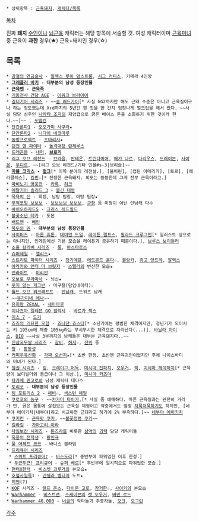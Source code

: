  * 상위항목 : [[근육돼지]], [[캐릭터/목록]]
[[목차]]

진짜 '''돼지''' [[수인]]이나 [[뇌근육]] 캐릭터는 해당 항목에 서술할 것. 
여성 캐릭터이며 [[근육미녀]] 중 근육이 '''과한''' 경우(★) 
근육+돼지인 경우(☆)

== 목록 ==
 * [[강철의 연금술사]] - [[알렉스 루이 암스트롱]], [[시그 커티스]], 키메라 4인방
 * '''[[그래플러 바키]]''' - '''대부분의 남성 등장인물'''
 * '''[[근육맨]] - [[근육족]]'''
 * [[기동전사 건담 AGE]] - [[이워크 브라이어]]
 * [[길티기어 시리즈]] - ~~[[솔 배드가이]][* 사실 GG2까지만 해도 근돼 수준은 아니고 근육질이구나 하는 정도였는데 Xrd까지의 5년간 뭔 짓을 한 건지 엄청나게 벌크업을 해서 왔다. ~~사실 담당 성우인 [[나카타 조지]]의 재앙급으로 굵은 베이스 톤을 소화하기 위한 것이라 한다.~~]~~ , [[포템킨]]
 * [[단간론파1]] - [[오오가미 사쿠라]]★
 * [[단간론파2]] - [[니다이 네코마루]]
 * [[동방프로젝트]] - [[초마리사]]★
 * [[던전 앤 파이터]] - [[카르텔 사령부|돌격대장 란제루스]]
 * [[드래곤볼]] - [[내퍼]], '''[[브로리]]'''
 * [[리그 오브 레전드]] - [[브라움]], [[판테온(리그 오브 레전드)|판테온]], [[트린다미어]], [[나르(리그 오브 레전드)|메가 나르]], [[다리우스(리그 오브 레전드)|다리우스]], [[드레이븐]], [[사이온]], [[우디르]], ~~[리그 오브 레전드/기타 인물#s-3|브리슬]~~
 * '''[[마블 코믹스]] - [[헐크]]'''[* 이쪽 분야의 레전설.], [울버린], [캡틴 아메리카], [토르], [헤라클레스], [[킹핀(마블 코믹스)|킹핀]]☆[* 진정한 근육돼지. 외모는 뚱뚱한데 그게 전부 근육이라고.]
 * [[마비노기 영웅전]] - [[카록]], [[허크]]
 * [[메탈기어 솔리드 3]] - [[볼긴 대령]]
 * [[목욕의 신]] - 회장, 남탕 팀장, 여탕 팀장★
 * [[무적코털 보보보]] - [[보보보보 보보보]], [[군함(무적코털 보보보)|군함]] 등 미형이 아닌 인남캐 다수
 * [[바이오하자드5]] - [[크리스 레드필드]]
 * [[불꽃소년 레카]] - 도몬
 * [[배트맨]] - [[베인]]
 * [[북두의 권]] - '''대부분의 남성 등장인물'''
 * [[사이퍼즈]] - [[파괴왕 휴톤|아론 휴톤]], [[캐논 도일|데미언 도일]], [[방출의 레이튼|레이튼 펠프스]], [[전격의 윌라드|윌라드 크루그먼]][* 일러스트 상으로는 아니지만, 인게임에선 기본 모습을 레이튼과 공유하기 때문이다.], [[포효의 브루스|브루스 보이틀러]]
 * [[소울 칼리버 시리즈]] - [[록]], [[아스타로스]]
 * [[슈퍼제일]] - [[앨리스#s-3.7|앨리스]]★
 * [[스트리트 파이터 시리즈]] - [[장기에프]], [[에드몬드 혼다]]☆, [[블랑카]], [[휴고 앙드레]], [[알렉스(스트리트 파이터)|알렉스]]
 * [[아라카와 언더 더 브릿지]] - [[스텔라(아라카와 언더 더 브릿지)|스텔라]]의 변신한 모습★
 * [[언라이트]] - [[미리안]]
 * [[오보로 무라마사]] - 뇌신★
 * [[웃지 않는 개그반]] - 마구철(담임네이터)☆
 * [[월드 오브 워크래프트]] - [[인남캐#s-3|인남캐]], 드워프 남캐
 * ~~[[유가미네 에나]]~~
 * [[유희왕 ZEXAL]] - [[세미마루]]
 * [[이나즈마 일레븐 GO 갤럭시]] - [[바르가 잭스]]
 * [[이스 7]] - [[도기]]
 * [[죠죠의 기묘한 모험]] - [[죠나단 죠스타]][* 소년기에는 평범한 체격이지만, 청년기가 되어서는 키 195cm에 체중 105kg라는 무시무시한 체격으로 자라난다(...)], [[바닐라 아이스(죠죠의 기묘한 모험)|바닐라 아이스]], [[DIO(죠죠의 기묘한 모험)|DIO]] ~~사실 3부까지의 남캐들은 대부분 근육돼지다..~~
 * [[진삼국무쌍 시리즈]] - [[장비]], [[허저]]☆, [[전위]] 등
 * [[짱]] - [[황동성]]
 * [[커피우유신화]] - [[가짜 오선지]]★[* 초반 한정. 초반엔 근육괴인이었지만 후에 나이스바디의 미녀가 된다.]
 * [[철권 시리즈]] - [[킹]], [[크레이그 머독]], [[미시마 진파치]], [[오우거(철권)|오우거]], [[잭(철권)|잭]], [[미시마 헤이하치]][* 근육량이 보디빌더와 동급이나 그 이상.], [[미시마 카즈야]]
 * [[타가메 겐고로]]의 남성 캐릭터 대다수
 * [[토리코]] - '''대부분의 남성 등장인물'''
 * [[팀 포트리스 2]] - [[헤비(팀 포트리스 2)|헤비]]☆, [[색스턴 헤일]]
 * [[쿠로코의 농구]] - ~~[[카가미 타이가]],[* 사실 좀 애매하다. 마른 근육질과는 완전히 거리가 먼, 굵은 몸통에 살집있는 근육질 체형이고 작중에서도 엄청 [[처묵처묵]]하기도 하지만, [네부야 에이키치|네부야]하고 비교하면 근돼라고 하기에 2% 부족하다.]~~ [[네부야 에이키치]]
 * [[쿠키런]] - [[근육맛 쿠키]], ~~[[불꽃정령 쿠키]]~~
 * [[킬라킬]] - [[가마고리 이라]]
 * [[타임보칸 시리즈]] - [[톤즈라]]를 비롯한 [[삼악]]의 [[괴력]] 담당 캐릭터들
 * [[폭풍의 전학생]] - [[폭풍의 전학생#s-2.5|황인규]]
 * [[풀 어헤드 코코]] - 바니스 블라밤
 * [[프리큐어 시리즈]]
  * [[스위트 프리큐어♪]] - [[바스도라]][* 중반부에 파워업한 이후 한정.]
  * [[두근두근! 프리큐어]] - [[베르(두근두근! 프리큐어)|슈퍼 베르]][* 후반부에 일시적으로 파워업한 모습.]
 * [[헌터X헌터]] - [[비스켓 크루거]]의 본모습★
 * [[호혈사일족]]1 - [[안젤라 벨티]]의 도트★
 * [[히맨]](?)
 * [[KOF]] 시리즈 - [[랄프 존스]], [[다이몬 고로]], [[장거한]]☆, [[사이키]]의 본모습
 * [[Warhammer]] - [[비스트맨]], [[스케이븐]]의 [[랫 오우거]], [[버민 로드]]
 * [[Warhammer 40,000]] - [[너글]]의 악마들과 추종자들, [[오크]], [[오그린]]

[[각주]]
